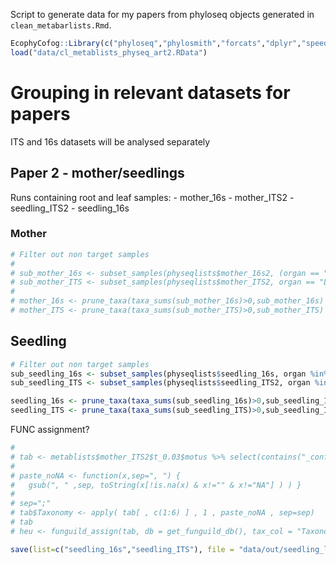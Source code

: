 Script to generate data for my papers from phyloseq objects generated in `clean_metabarlists.Rmd`.

```r
EcophyCofog::Library(c("phyloseq","phylosmith","forcats","dplyr","speedyseq","stringr"))
load("data/cl_metablists_physeq_art2.RData")
```


# Grouping in relevant datasets for papers

ITS and 16s datasets will be analysed separately

## Paper 2 - mother/seedlings 

Runs containing root and leaf samples:
  - mother_16s
  - mother_ITS2
  - seedling_ITS2
  - seedling_16s
  
### Mother

```r
# Filter out non target samples
# 
# sub_mother_16s <- subset_samples(physeqlists$mother_16s2, (organ == "LEAVES" | organ == "ROOTS") & project == "HOLOBROM_SEEDLING")
# sub_mother_ITS <- subset_samples(physeqlists$mother_ITS2, organ == "LEAVES" | organ == "ROOTS" & project == "HOLOBROM_FE" | project == "HOLOBROM_R")
# 
# mother_16s <- prune_taxa(taxa_sums(sub_mother_16s)>0,sub_mother_16s) # update taxa table (remove taxa with 0 reads after subset)
# mother_ITS <- prune_taxa(taxa_sums(sub_mother_ITS)>0,sub_mother_ITS)
```


## Seedling

```r
# Filter out non target samples
sub_seedling_16s <- subset_samples(physeqlists$seedling_16s, organ %in%c( "LEAVES","ROOTS"))
sub_seedling_ITS <- subset_samples(physeqlists$seedling_ITS2, organ %in%c( "LEAVES","ROOTS"))

seedling_16s <- prune_taxa(taxa_sums(sub_seedling_16s)>0,sub_seedling_16s) # update taxa table (remove taxa with 0 reads after subset)
seedling_ITS <- prune_taxa(taxa_sums(sub_seedling_ITS)>0,sub_seedling_ITS)
```

FUNC assignment?
```r
# 
# tab <- metablists$mother_ITS2$t_0.03$motus %>% select(contains("_conf"))
# 
# paste_noNA <- function(x,sep=", ") {
#   gsub(", " ,sep, toString(x[!is.na(x) & x!="" & x!="NA"] ) ) }
# 
# sep=";"
# tab$Taxonomy <- apply( tab[ , c(1:6) ] , 1 , paste_noNA , sep=sep)
# tab 
# heu <- funguild_assign(tab, db = get_funguild_db(), tax_col = "Taxonomy")
```



```r
save(list=c("seedling_16s","seedling_ITS"), file = "data/out/seedling_leafNroot.RData")
```

